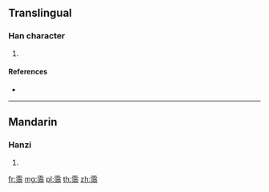 {{character info/new}}
==Translingual==

===Han character===
{{Han char|rn=173|rad=雨|as=09|sn=17|four=10127|canj=MBEBR}}

# {{defn|Han|sort=雨09}}

====References====
* {{Han ref|kx=1376.150|dkj=42349|hdz=64071.140|uh=9718|ud=38680|bh=EEF9|bd=61177}}

----

==Mandarin==

===Hanzi===
{{cmn-hanzi|pin=[[dòng]] ([[dong4]])|wg=tung<sup>4</sup>}}

# {{defn|lang=cmn|sort=雨09}}

[[fr:霘]]
[[mg:霘]]
[[pl:霘]]
[[th:霘]]
[[zh:霘]]